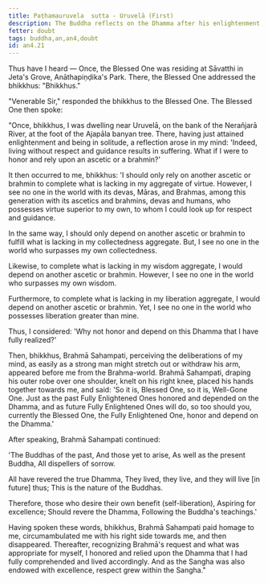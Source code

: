 ```yaml
---
title: Paṭhamauruvela  sutta - Uruvelā (First)
description: The Buddha reflects on the Dhamma after his enlightenment and is encouraged by Brahmā Sahampati to rely on the Dhamma.
fetter: doubt
tags: buddha,an,an4,doubt
id: an4.21
---
```


Thus have I heard — Once, the Blessed One was residing at Sāvatthi in Jeta's Grove, Anāthapiṇḍika's Park. There, the Blessed One addressed the bhikkhus: "Bhikkhus."

"Venerable Sir," responded the bhikkhus to the Blessed One. The Blessed One then spoke:

"Once, bhikkhus, I was dwelling near Uruvelā, on the bank of the Nerañjarā River, at the foot of the Ajapāla banyan tree. There, having just attained enlightenment and being in solitude, a reflection arose in my mind: 'Indeed, living without respect and guidance results in suffering. What if I were to honor and rely upon an ascetic or a brahmin?'

It then occurred to me, bhikkhus: 'I should only rely on another ascetic or brahmin to complete what is lacking in my aggregate of virtue. However, I see no one in the world with its devas, Māras, and Brahmas, among this generation with its ascetics and brahmins, devas and humans, who possesses virtue superior to my own, to whom I could look up for respect and guidance.

In the same way, I should only depend on another ascetic or brahmin to fulfill what is lacking in my collectedness aggregate. But, I see no one in the world who surpasses my own collectedness.

Likewise, to complete what is lacking in my wisdom aggregate, I would depend on another ascetic or brahmin. However, I see no one in the world who surpasses my own wisdom.

Furthermore, to complete what is lacking in my liberation aggregate, I would depend on another ascetic or brahmin. Yet, I see no one in the world who possesses liberation greater than mine.

Thus, I considered: 'Why not honor and depend on this Dhamma that I have fully realized?'

Then, bhikkhus, Brahmā Sahampati, perceiving the deliberations of my mind, as easily as a strong man might stretch out or withdraw his arm, appeared before me from the Brahma-world. Brahmā Sahampati, draping his outer robe over one shoulder, knelt on his right knee, placed his hands together towards me, and said: 'So it is, Blessed One, so it is, Well-Gone One. Just as the past Fully Enlightened Ones honored and depended on the Dhamma, and as future Fully Enlightened Ones will do, so too should you, currently the Blessed One, the Fully Enlightened One, honor and depend on the Dhamma.'

After speaking, Brahmā Sahampati continued:

'The Buddhas of the past,
And those yet to arise,
As well as the present Buddha,
All dispellers of sorrow.

All have revered the true Dhamma,
They lived, they live,
and they will live [in future] thus;
This is the nature of the Buddhas.

Therefore, those who desire their own benefit (self-liberation),
Aspiring for excellence;
Should revere the Dhamma,
Following the Buddha's teachings.'

Having spoken these words, bhikkhus, Brahmā Sahampati paid homage to me, circumambulated me with his right side towards me, and then disappeared. Thereafter, recognizing Brahmā's request and what was appropriate for myself, I honored and relied upon the Dhamma that I had fully comprehended and lived accordingly. And as the Sangha was also endowed with excellence, respect grew within the Sangha."